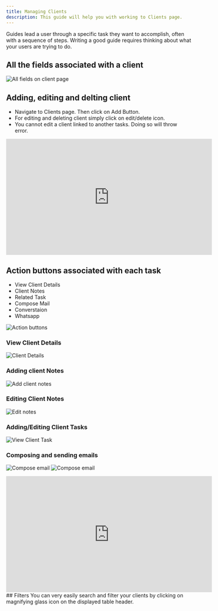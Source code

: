 ```yaml
---
title: Managing Clients
description: This guide will help you with working to Clients page.
---
```



Guides lead a user through a specific task they want to accomplish, often with a sequence of steps.
Writing a good guide requires thinking about what your users are trying to do.

## All the fields associated with a client

![All fields on client page](../../../assets/guides/clients/AllFields.png)

## Adding, editing and delting client

- Navigate to Clients page. Then click on Add Button.
- For editing and deleting client simply click on edit/delete icon.
- You cannot edit a client linked to another tasks. Doing so will throw error.

<iframe
  width="560"
  height="315"
  src="https://www.youtube.com/embed/ODX65Y12W94"
  title="YouTube video player"
  frameborder="0"
  allow="accelerometer; autoplay; clipboard-write; encrypted-media; gyroscope; picture-in-picture; web-share"
  allowfullscreen
></iframe>

## Action buttons associated with each task

- View Client Details
- Client Notes
- Related Task
- Compose Mail
- Converstaion
- Whatsapp

![Action buttons](../../../assets/guides/clients/Action.png)

### View Client Details

![Client Details](../../../assets/guides/clients/view-client-details.png)

### Adding client Notes

![Add client notes](../../../assets/guides/clients/adding-client-notes.png)

### Editing Client Notes

![Edit notes](../../../assets/guides/clients/adding-client-notes.png)

### Adding/Editing Client Tasks

![View Client Task](../../../assets/guides/clients/AddingClientTask.png)

### Composing and sending emails

![Compose email](../../../assets/guides/clients/compose-email-1.png)
![Compose email](../../../assets/guides/clients/compose-email-2.png)

<div class="not-content">
  <iframe
    width="560"
    height="315"
    src="https://www.youtube.com/embed/LKvWFucd2Ug"
    title="YouTube video player"
    frameborder="0"
    allow="accelerometer; autoplay; clipboard-write; encrypted-media; gyroscope; picture-in-picture; web-share"
    allowfullscreen
  ></iframe>
</div>
## Filters You can very easily search and filter your clients by clicking on magnifying
glass icon on the displayed table header.

<div class="not-content">
  <Comments />
</div>
